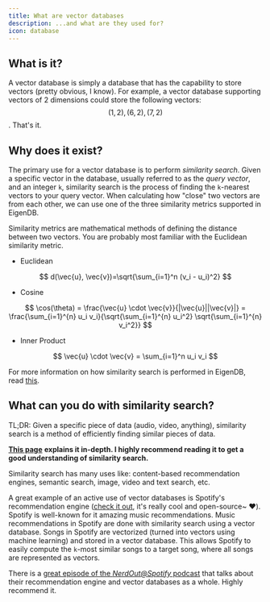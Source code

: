 ```yaml
---
title: What are vector databases
description: ...and what are they used for? 
icon: database
---
```


## What is it?

A vector database is simply a database that has the capability to store vectors (pretty obvious, I know). For example, a vector database supporting vectors of 2 dimensions could store the following vectors: $$(1,2), (6,2), (7,2)$$. That's it.



## Why does it exist?

The primary use for a vector database is to perform _similarity search_. Given a specific vector in the database, usually referred to as the _query vector_, and an integer `k`,  similarity search is the process of finding the `k`-nearest vectors to your query vector. When calculating how "close" two vectors are from each other, we can use one of the three similarity metrics supported in EigenDB.



Similarity metrics are mathematical methods of defining the distance between two vectors. You are probably most familiar with the Euclidean similarity metric.

* Euclidean

$$
d(\vec{u}, \vec{v})=\sqrt{\sum_{i=1}^n (v_i - u_i)^2}
$$

*   Cosine



$$
\cos(\theta) = \frac{\vec{u} \cdot \vec{v}}{|\vec{u}||\vec{v}|} = \frac{\sum_{i=1}^{n} u_i v_i}{\sqrt{\sum_{i=1}^{n} u_i^2} \sqrt{\sum_{i=1}^{n} v_i^2}}
$$

* Inner Product

$$
\vec{u} \cdot \vec{v} = \sum_{i=1}^n u_i v_i
$$



For more information on how similarity search is performed in EigenDB, read <a href="similarity-search/">this</a>.



## What can you do with similarity search?

TL;DR: Given a specific piece of data (audio, video, anything), similarity search is a method of efficiently finding similar pieces of data.

[**This page**](https://www.pinecone.io/learn/what-is-similarity-search/) **explains it in-depth. I highly recommend reading it to get a good understanding of similarity search.**



Similarity search has many uses like: content-based recommendation engines, semantic search, image, video and text search, etc.

A great example of an active use of vector databases is Spotify's recommendation engine ([check it out](https://spotify.github.io/voyager/), it's really cool and open-source\~ ❤️).  Spotify is well-known for it amazing music recommendations. Music recommendations in Spotify are done with similarity search using a vector database. Songs in Spotify are vectorized (turned into vectors using machine learning) and stored in a vector database. This allows Spotify to easily compute the `k`-most similar songs to a target song, where all songs are represented as vectors.

There is a [great episode of the _NerdOut@Spotify_ podcast](https://open.spotify.com/episode/3NLpNXBFC5bX5Oy5KlF5CL?si=WRSOasBeSQiHogF\_ME1Lew) that talks about their recommendation engine and vector databases as a whole. Highly recommend it. 
